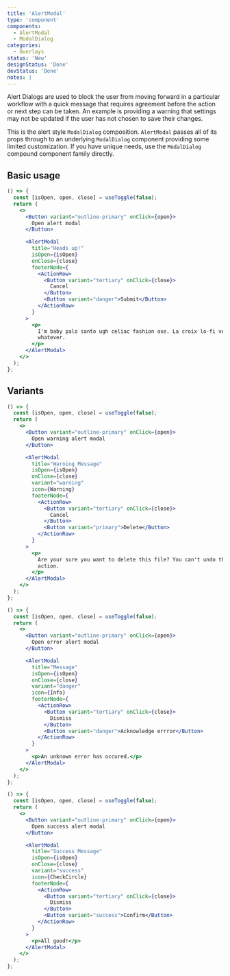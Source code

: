 ```yaml
---
title: 'AlertModal'
type: 'component'
components:
  - AlertModal
  - ModalDialog
categories:
  - Overlays
status: 'New'
designStatus: 'Done'
devStatus: 'Done'
notes: |
---
```


Alert Dialogs are used to block the user from moving forward in a particular workflow with a quick message that requires agreement before the action or next step can be taken. An example is providing a warning that settings may not be updated if the user has not chosen to save their changes.

This is the alert style `ModalDialog` composition. `AlertModal` passes all of its props through to an underlying `ModalDialog` component providing some limited customization. If you have unique needs, use the `ModalDialog` compound component family directly.

## Basic usage

```jsx live
() => {
  const [isOpen, open, close] = useToggle(false);
  return (
    <>
      <Button variant="outline-primary" onClick={open}>
        Open alert modal
      </Button>

      <AlertModal
        title="Heads up!"
        isOpen={isOpen}
        onClose={close}
        footerNode={
          <ActionRow>
            <Button variant="tertiary" onClick={close}>
              Cancel
            </Button>
            <Button variant="danger">Submit</Button>
          </ActionRow>
        }
      >
        <p>
          I'm baby palo santo ugh celiac fashion axe. La croix lo-fi venmo
          whatever.
        </p>
      </AlertModal>
    </>
  );
};
```

## Variants

```jsx live
() => {
  const [isOpen, open, close] = useToggle(false);
  return (
    <>
      <Button variant="outline-primary" onClick={open}>
        Open warning alert modal
      </Button>

      <AlertModal
        title="Warning Message"
        isOpen={isOpen}
        onClose={close}
        variant="warning"
        icon={Warning}
        footerNode={
          <ActionRow>
            <Button variant="tertiary" onClick={close}>
              Cancel
            </Button>
            <Button variant="primary">Delete</Button>
          </ActionRow>
        }
      >
        <p>
          Are your sure you want to delete this file? You can't undo this
          action.
        </p>
      </AlertModal>
    </>
  );
};
```

```jsx live
() => {
  const [isOpen, open, close] = useToggle(false);
  return (
    <>
      <Button variant="outline-primary" onClick={open}>
        Open error alert modal
      </Button>

      <AlertModal
        title="Message"
        isOpen={isOpen}
        onClose={close}
        variant="danger"
        icon={Info}
        footerNode={
          <ActionRow>
            <Button variant="tertiary" onClick={close}>
              Dismiss
            </Button>
            <Button variant="danger">Acknowledge errror</Button>
          </ActionRow>
        }
      >
        <p>An unknown error has occured.</p>
      </AlertModal>
    </>
  );
};
```

```jsx live
() => {
  const [isOpen, open, close] = useToggle(false);
  return (
    <>
      <Button variant="outline-primary" onClick={open}>
        Open success alert modal
      </Button>

      <AlertModal
        title="Success Message"
        isOpen={isOpen}
        onClose={close}
        variant="success"
        icon={CheckCircle}
        footerNode={
          <ActionRow>
            <Button variant="tertiary" onClick={close}>
              Dismiss
            </Button>
            <Button variant="success">Confirm</Button>
          </ActionRow>
        }
      >
        <p>All good!</p>
      </AlertModal>
    </>
  );
};
```
